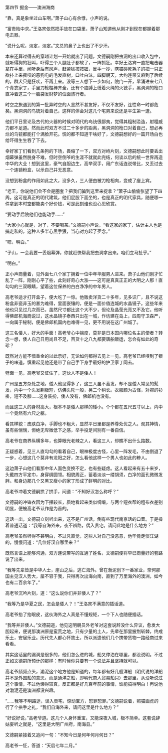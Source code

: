 

第四节 掘金――澳洲海商

“靠，真是象坐过山车啊。”萧子山心有余悸，小声的说。

“富贵险中求。”王洛宾依然把手放在口袋里，萧子山知道他从刚才到现在都握着那电击器。

“说什么呢，淡定，淡定。”文总的鼻子上也出了不少汗。

本来还算过得去的穿越计划一开始就出了问题，文德嗣刚把虫洞的出口收入包中，就听得狗的狂叫，吓得三个人腿肚子都软了，一阵抓狂。幸好王洛宾一直把电击器拿在手里，闻听身后有风声，赶紧猛按按钮，反手一抄，瞎猫碰死耗子的把一只正欲扑上来撕咬的恶狗电的毛发直树，口吐白沫，四脚朝天，大约连带又麻到了后续的，群犬只是狂吠，不再上来。没等三人想下一步如何，院门一开，早涌进来七八个青衣家丁，手里刀枪棍棒齐全，还有个胳膊上缠着火绳的火铳手，黑洞洞的枪口直冲着这三个一脑袋发财梦的位面旅行者。

时空之旅遇到的第一批异时空的人显然不甚友好，不仅不友好，连性命一时都危矣。黑洞洞的鸟铳对着自己，这样的体会对这几个宅男来说还是平生第一遭。

他们平日里论及古代的火器的时候对明代的鸟铳很鄙夷，觉得其粗制滥造，射程威力都不足道。然而此时双方不过二十多步的距离，黑洞洞的枪口对着自己，想必再烂的鸟铳都能打个满脸开花。慌的都不知道干啥好了，文德嗣想好的一篇开场白也给吓得生生吞了下去。

幸好家丁们看到几条狗的下场，畏缩了一下，双方对峙片刻，文德嗣想此时要丢出烟幕弹虽然脱身不难，但时空倒爷的生涯不就就此完结，何谈以后的统一世界再造中华的大业！想到这里，豪气自胆边生，高举双手，用广东话连说带比，又丢过去一个连镜粉盒，以示自己并无恶意。

没想到粉盒的作用如此之大，没多久，三人便由被刀枪相向，变成了座上宾。

“老王，你说他们会不会是圈套？把我们骗到这里来捉拿？”萧子山偷偷张望了下四周。这可是真正的明代建筑，他们屁股下面坐的，也是真正的明代家具，随便哪一件拿到本时空都能卖个好价钱，可是此刻谁也没心思欣赏。

“要动手后院他们也能动手……”

“大家小心就是，对了，不要喝茶。”文德嗣小声说，“看这家的家丁，估计主人也是搞走私的，这种人多半心黑手狠，当心对方起了歹念。”

“嗯，明白。”

“子山，一会我要一丢烟幕弹，你就赶快帮我把虫洞拿出来。咱们立马扯乎。”

“明白。”

正小声商量着，见外面七八个家丁拥着一位中年华服男人进来。萧子山他们刚才忙乱了一阵，刚刚心平了些，此刻好奇心大涨――这可是真真正正的大明之人那！直勾勾的三双眼睛，望着这位保养的白白净净的中年男人。

高老爷适才打开盒子，便大吃了一惊。他贩卖洋货二十多年，见多识广，且不说这粉盒非瓷非玉的甚为难得，里面嵌镶的，便是一面价值连城的水晶镜子。这些年来他也只见过几次而已，虽然尺寸都比这个大不少，但论及晶莹光亮又不及它。他听得佛郎机海商说过，这水晶镜子泰西只出在一城，作坊建在岛上，四周守卫森严，一向属于秘制，便是佛郎机国内也难得一见，更不用说在这广州城了。

这三名倭人，好大的手面！高老爷心中揣度，莫非是日本国内哪位名主的使者？转念一想，倭人自己日用尚且不足，百货十之八九都要唐船贩运，怎会有如此的奇珍？

既然对方能不惜重金的以此示好，无论如何都得去见上一见。高老爷已经嗅到了银子的味道。慎重起见他还是带了自己手下身手最好的护卫家丁同去。

劈面一见，高老爷又怔住了，这伙人不是倭人！

广州是五方杂处之地，倭人他见得多了，这三人虽不蓄发，却不是倭人常见的髡发，内中一个头发剃极短，仿佛头陀一般，另二个稍长。衣服颇为古怪，对襟的衫褂，短不及膝……这身装扮，倭人没有，佛郎机也没有。

而且这三人的身材高大，根本不是倭人那样的矮小。个个都在五尺五寸以上，内中一个竟然有六尺之躯。

看其样貌：皮肤白净，手脚也不粗大，显然平日里都是养尊处优之人。观其神情，虽有些惴惴，但绝无卑微低下之感，举手投足间别有一番自信。

高老爷在商界纵横多年，也算眼光老辣之人，看这三人，却瞧不出什么路数。

正疑惑着，见三人直勾勾的看着自己，眼神极度古怪，心里一阵发毛，不由倒退了一步，心想这几个莫非有龙阳之好，怎么看他这样一个男人也如此的糁人。

这边萧子山他们看那中年人面色变换不定，也有些疑虑。这人看起来有五十来岁，头戴四方平定巾，身穿绸圆领。相貌周正，蓄着淡淡一缕胡须，白净的面孔微微发胖。和身边那几个又黑又瘦小的家丁形成了鲜明的对比。

高老爷冲着文德嗣拱了拱手，问道：“不知好汉怎么称呼？”

文德嗣的冲锋衣因为下摆较长，质地看起来类似绸缎，与两个短衣帮的粗布衣差别明显，便被高老爷认作是为首的。

这话一出，文德嗣立刻听出来，这不是广州话，倒有些现代南京话的口音。于是操着普通话道：“我等自海外来，夜不辨路，偶入贵宅。请问此地是什么地方？”

高老爷虽然听得不甚明白，不过凭直觉，这些人对自己没恶意，他毕竟走惯江湖的，慢慢问道：“几位好汉自哪里来？”

既然言语上能够沟通，双方连说带写的互通了姓名，文德嗣便将早已商量好的套路说了出来。

“我等先辈皆是中华人士，崖山之后，逃亡海外。曾在渤泥创下一番家业，奈何那国主见汉人势大，屡不容于我，只得再次出海向南，直到了万里海外的澳洲，如今也有二百余年了。”

高老爷沉吟片刻，道：“这么说你们并非倭人了？”

“我等乃是华夏之民，怎会是倭人？！”王洛宾不满意的插话道。

高老爷抬了抬眼皮，这伙海外之人真是不懂规矩，一个下人也随便插话。

“我等并非倭人。”文德嗣道，他见这明朝员外老爷对这套说辞没什么异议，愈发大胆起来，便说那澳洲原是蛮荒之地，只有少量的土人，先辈在那里披荆斩棘，终成乐土，安居乐业。历代先人都心怀故土，所以派遣他们几个携带货物一路经商过来看看。

其实这话里的漏洞是很多的，他们怎么进的城，船又停泊在哪里，都没说明。不过正如文德嗣所预计的那样：有时候你只要有一个说法并且坚持就可以。

高老爷频频点头，渤泥这个地方他是知道的，每年都有好几艘洋船（明代说的洋船并不是外国船的意思，而是通洋之船，即明代商人贸易船只）去那里，从没听说过这个事情，不过他懒得较真，反正都是好几百年前的事情，谁能搞得明白！再说他对渤泥还是澳洲都没兴趣。

“……我等不明路途，误入贵宅，惊动宝方，恕罪恕罪。”文德嗣说着，照猫画虎的行了个拱手之礼，“我们自海外来，请问这里是什么地方？”

“好说好说，”高老爷道。这几个人身怀重宝，又能深夜入城，极不简单。这套说辞姑妄听之就是，“这里是大明广州府，南海县。”

文德嗣紧接着又追问一句：“不知今日是何年何月何日？”

高老爷一怔，答道：“天启七年二月。”

